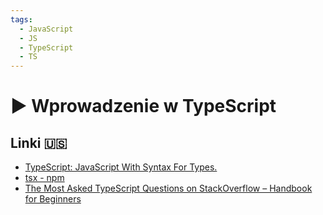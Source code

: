 ```yaml
---
tags:
  - JavaScript
  - JS
  - TypeScript
  - TS
---
```



# ▶️ Wprowadzenie w TypeScript

<VimeoPlayer videoId="753410085" />

## Linki 🇺🇸

- [TypeScript: JavaScript With Syntax For Types.](https://www.typescriptlang.org/)
- [tsx - npm](https://www.npmjs.com/package/tsx)
- [The Most Asked TypeScript Questions on StackOverflow – Handbook for Beginners](https://www.freecodecamp.org/news/the-top-stack-overflowed-typescript-questions-explained/)
